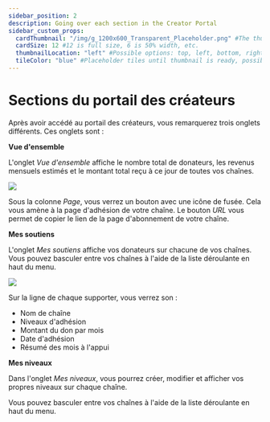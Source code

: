 ```yaml
---
sidebar_position: 2
description: Going over each section in the Creator Portal
sidebar_custom_props:
  cardThumbnail: "/img/g_1200x600_Transparent_Placeholder.png" #The thumbnail on the category card.
  cardSize: 12 #12 is full size, 6 is 50% width, etc.
  thumbnailLocation: "left" #Possible options: top, left, bottom, right, none
  tileColor: "blue" #Placeholder tiles until thumbnail is ready, possible options: blue, cream, darkpurple, lightpurple, mauve, orange, pink, none
---
```


# Sections du portail des créateurs

Après avoir accédé au portail des créateurs, vous remarquerez trois onglets différents. Ces onglets sont :

**Vue d'ensemble**

L'onglet *Vue d'ensemble* affiche le nombre total de donateurs, les revenus mensuels estimés et le montant total reçu à ce jour de toutes vos chaînes.

![](https://i.imgur.com/Q4e0snp.png)

Sous la colonne *Page*, vous verrez un bouton avec une icône de fusée. Cela vous amène à la page d'adhésion de votre chaîne. Le bouton *URL* vous permet de copier le lien de la page d'abonnement de votre chaîne.

**Mes soutiens**

L'onglet *Mes soutiens* affiche vos donateurs sur chacune de vos chaînes. Vous pouvez basculer entre vos chaînes à l'aide de la liste déroulante en haut du menu.

![](https://i.imgur.com/pqleT9y.png)

Sur la ligne de chaque supporter, vous verrez son :

- Nom de chaîne
- Niveaux d'adhésion
- Montant du don par mois
- Date d'adhésion
- Résumé des mois à l'appui

**Mes niveaux**

Dans l'onglet *Mes niveaux*, vous pourrez créer, modifier et afficher vos propres niveaux sur chaque chaîne.

Vous pouvez basculer entre vos chaînes à l'aide de la liste déroulante en haut du menu.
